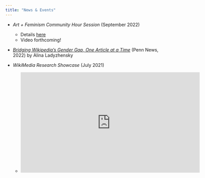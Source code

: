 ```yaml
---
title: "News & Events"
---
```


* *Art + Feminism Community Hour Session* (September 2022)
  + Details [here](https://artandfeminism.org/research-closing-wikipedias-gender-gaps/)
  + Video forthcoming! 

* [*Bridging Wikipedia’s Gender Gap, One Article at a Time*](https://www.asc.upenn.edu/news-events/news/bridging-wikipedias-gender-gap-one-article-time) (Penn News, 2022) by Alina Ladyzhensky

* *WikiMedia Research Showcase* (July 2021) 
  + <iframe width="560" height="315" src="https://www.youtube.com/embed/otN3H-hIImQ?start=2151" title="YouTube video player" frameborder="0" allow="accelerometer; autoplay; clipboard-write; encrypted-media; gyroscope; picture-in-picture" allowfullscreen></iframe>